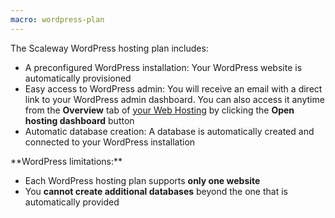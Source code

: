 ```yaml
---
macro: wordpress-plan
---
```


The Scaleway WordPress hosting plan includes:

- A preconfigured WordPress installation: Your WordPress website is automatically provisioned
- Easy access to WordPress admin: You will receive an email with a direct link to your WordPress admin dashboard. You can also access it anytime from the **Overview** tab of [your Web Hosting](https://account.scaleway.com/?service=elementswebhosting/) by clicking the **Open hosting dashboard** button
- Automatic database creation: A database is automatically created and connected to your WordPress installation

<Message type="important">
 **WordPress limitations:**

 - Each WordPress hosting plan supports **only one website**
 - You **cannot create additional databases** beyond the one that is automatically provided
</Message>
